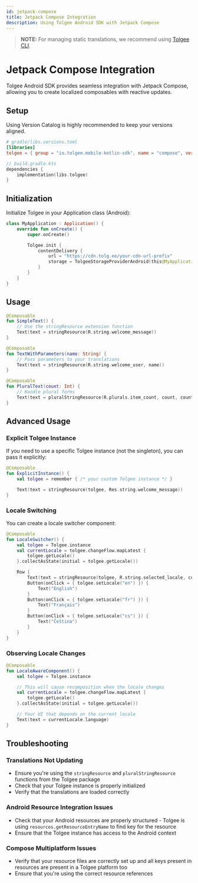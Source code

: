 ```yaml
---
id: jetpack-compose
title: Jetpack Compose Integration
description: Using Tolgee Android SDK with Jetpack Compose
---
```


> **NOTE:**
> For managing static translations, we recommend using [Tolgee CLI](https://github.com/tolgee/tolgee-cli).

# Jetpack Compose Integration

Tolgee Android SDK provides seamless integration with Jetpack Compose, allowing you to create localized composables with reactive updates.

## Setup

Using Version Catalog is highly recommended to keep your versions aligned.

```toml
# gradle/libs.versions.toml
[libraries]
tolgee = { group = "io.tolgee.mobile-kotlin-sdk", name = "compose", version.ref = "tolgee" }
```

```kotlin
// build.gradle.kts
dependencies {
    implementation(libs.tolgee)
}
```

## Initialization

Initialize Tolgee in your Application class (Android):

```kotlin
class MyApplication : Application() {
    override fun onCreate() {
        super.onCreate()

        Tolgee.init {
            contentDelivery {
                url = "https://cdn.tolg.ee/your-cdn-url-prefix"
                storage = TolgeeStorageProviderAndroid(this@MyApplication, BuildConfig.VERSION_CODE)
            }
        }
    }
}
```

## Usage

```kotlin
@Composable
fun SimpleText() {
    // Use the stringResource extension function
    Text(text = stringResource(R.string.welcome_message))
}

@Composable
fun TextWithParameters(name: String) {
    // Pass parameters to your translations
    Text(text = stringResource(R.string.welcome_user, name))
}

@Composable
fun PluralText(count: Int) {
    // Handle plural forms
    Text(text = pluralStringResource(R.plurals.item_count, count, count))
}
```

## Advanced Usage

### Explicit Tolgee Instance

If you need to use a specific Tolgee instance (not the singleton), you can pass it explicitly:

```kotlin
@Composable
fun ExplicitInstance() {
    val tolgee = remember { /* your custom Tolgee instance */ }

    Text(text = stringResource(tolgee, Res.string.welcome_message))
}
```

### Locale Switching

You can create a locale switcher component:

```kotlin
@Composable
fun LocaleSwitcher() {
    val tolgee = Tolgee.instance
    val currentLocale = tolgee.changeFlow.mapLatest {
        tolgee.getLocale()
    }.collectAsState(initial = tolgee.getLocale())

    Row {
        Text(text = stringResource(tolgee, R.string.selected_locale, currentLocale.language))
        Button(onClick = { tolgee.setLocale("en") }) {
            Text("English")
        }
        Button(onClick = { tolgee.setLocale("fr") }) {
            Text("Français")
        }
        Button(onClick = { tolgee.setLocale("cs") }) {
            Text("Čeština")
        }
    }
}
```

### Observing Locale Changes

```kotlin
@Composable
fun LocaleAwareComponent() {
    val tolgee = Tolgee.instance

    // This will cause recomposition when the locale changes
    val currentLocale = tolgee.changeFlow.mapLatest {
        tolgee.getLocale()
    }.collectAsState(initial = tolgee.getLocale())

    // Your UI that depends on the current locale
    Text(text = currentLocale.language)
}
```

## Troubleshooting

### Translations Not Updating

- Ensure you're using the `stringResource` and `pluralStringResource` functions from the Tolgee package
- Check that your Tolgee instance is properly initialized
- Verify that the translations are loaded correctly

### Android Resource Integration Issues

- Check that your Android resources are properly structured - Tolgee is using `resources.getResourceEntryName` to find key for the resource
- Ensure that the Tolgee instance has access to the Android context

### Compose Multiplatform Issues

- Verify that your resource files are correctly set up and all keys present in resources are present in a Tolgee platform too
- Ensure that you're using the correct resource references
